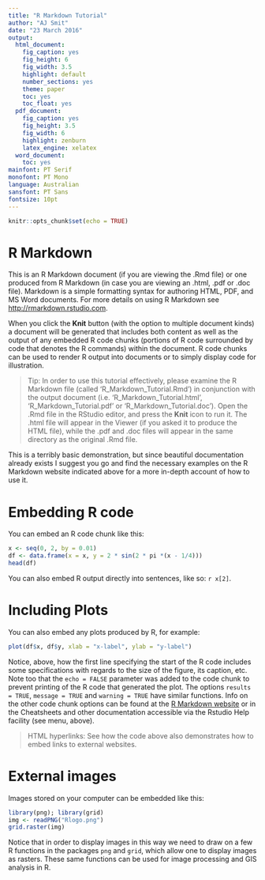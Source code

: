 ```yaml
---
title: "R Markdown Tutorial"
author: "AJ Smit"
date: "23 March 2016"
output:
  html_document:
    fig_caption: yes
    fig_height: 6
    fig_width: 3.5
    highlight: default
    number_sections: yes
    theme: paper
    toc: yes
    toc_float: yes
  pdf_document:
    fig_caption: yes
    fig_height: 3.5
    fig_width: 6
    highlight: zenburn
    latex_engine: xelatex
  word_document:
    toc: yes
mainfont: PT Serif
monofont: PT Mono
language: Australian
sansfont: PT Sans
fontsize: 10pt
---
```


```r
knitr::opts_chunk$set(echo = TRUE)
```

# R Markdown

This is an R Markdown document (if you are viewing the .Rmd file) or one produced from R Markdown (in case you are viewing an .html, .pdf or .doc file). Markdown is a simple formatting syntax for authoring HTML, PDF, and MS Word documents. For more details on using R Markdown see <http://rmarkdown.rstudio.com>.

When you click the **Knit** button (with the option to multiple document kinds) a document will be generated that includes both content as well as the output of any embedded R code chunks (portions of R code surrounded by code that denotes the R commands) within the document. R code chunks can be used to render R output into documents or to simply display code for illustration. 

> Tip:
In order to use this tutorial effectively, please examine the R Markdown file (called 'R_Markdown_Tutorial.Rmd') in conjunction with the output document (i.e. 'R_Markdown_Tutorial.html', 'R_Markdown_Tutorial.pdf' or 'R_Markdown_Tutorial.doc'). Open the .Rmd file in the RStudio editor, and press the **Knit** icon to run it. The .html file will appear in the Viewer (if you asked it to produce the HTML file), while the .pdf and .doc files will appear in the same directory as the original .Rmd file.

This is a terribly basic demonstration, but since beautiful documentation already exists I suggest you go and find the necessary examples on the R Markdown website indicated above for a more in-depth account of how to use it.

# Embedding R code

You can embed an R code chunk like this:

```r
x <- seq(0, 2, by = 0.01)
df <- data.frame(x = x, y = 2 * sin(2 * pi *(x - 1/4)))
head(df)
```

You can also embed R output directly into sentences, like so: `r x[2]`.

# Including Plots

You can also embed any plots produced by R, for example:
```r
plot(df$x, df$y, xlab = "x-label", ylab = "y-label")
```

Notice, above, how the first line specifying the start of the R code includes some specifications with regards to the size of the figure, its caption, etc. Note too that the `echo = FALSE` parameter was added to the code chunk to prevent printing of the R code that generated the plot. The options `results = TRUE`, `message = TRUE` and `warning = TRUE` have similar functions. Info on the other code chunk options can be found at the [R Markdown website](http://rmarkdown.rstudio.com/authoring_rcodechunks.html) or in the Cheatsheets and other documentation accessible via the Rstudio Help facility (see menu, above).

> HTML hyperlinks:
See how the code above also demonstrates how to embed links to external websites.

# External images

Images stored on your computer can be embedded like this:

```r
library(png); library(grid)
img <- readPNG("Rlogo.png")
grid.raster(img)
```

Notice that in order to display images in this way we need to draw on a few R functions in the packages `png` and `grid`, which allow one to display images as rasters. These same functions can be used for image processing and GIS analysis in R.


